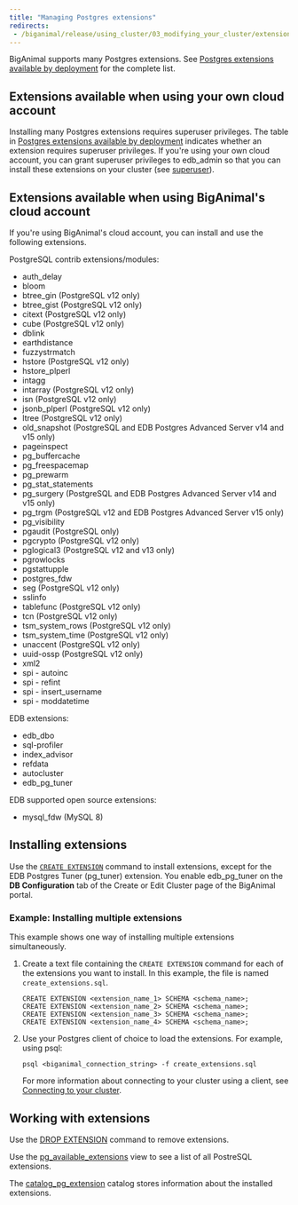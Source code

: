 ```yaml
---
title: "Managing Postgres extensions"
redirects: 
 - /biganimal/release/using_cluster/03_modifying_your_cluster/extensions
---
```


BigAnimal supports many Postgres extensions. See [Postgres extensions available by deployment](/pg_extensions/) for the complete list.

## Extensions available when using your own cloud account
Installing many Postgres extensions requires superuser privileges. The table in [Postgres extensions available by deployment](/pg_extensions/) indicates whether an extension requires superuser privileges. If you're using your own cloud account, you can grant superuser privileges to edb_admin so that you can install these extensions on your cluster (see [superuser](/biganimal/latest/using_cluster/01_postgres_access/#superuser)). 

## Extensions available when using BigAnimal's cloud account
If you're using BigAnimal's cloud account, you can install and use the following extensions. 

PostgreSQL contrib extensions/modules:
- auth_delay
- bloom
- btree_gin (PostgreSQL v12 only)
- btree_gist (PostgreSQL v12 only)
- citext (PostgreSQL v12 only)
- cube (PostgreSQL v12 only)
- dblink
- earthdistance
- fuzzystrmatch
- hstore (PostgreSQL v12 only)
- hstore_plperl
- intagg
- intarray (PostgreSQL v12 only)
- isn (PostgreSQL v12 only)
- jsonb_plperl (PostgreSQL v12 only)
- ltree (PostgreSQL v12 only)
- old_snapshot (PostgreSQL and EDB Postgres Advanced Server v14 and v15 only)
- pageinspect
- pg_buffercache
- pg_freespacemap
- pg_prewarm
- pg_stat_statements
- pg_surgery (PostgreSQL and EDB Postgres Advanced Server v14 and v15 only)
- pg_trgm (PostgreSQL v12 and EDB Postgres Advanced Server v15 only)
- pg_visibility
- pgaudit (PostgreSQL only)
- pgcrypto (PostgreSQL v12 only)
- pglogical3 (PostgreSQL v12 and v13 only)
- pgrowlocks
- pgstattupple
- postgres_fdw
- seg (PostgreSQL v12 only)
- sslinfo
- tablefunc (PostgreSQL v12 only)
- tcn (PostgreSQL v12 only)
- tsm_system_rows (PostgreSQL v12 only)
- tsm_system_time (PostgreSQL v12 only)
- unaccent (PostgreSQL v12 only)
- uuid-ossp (PostgreSQL v12 only)
- xml2
- spi - autoinc
- spi - refint
- spi - insert_username
- spi - moddatetime

EDB extensions:
- edb_dbo
- sql-profiler
- index_advisor
- refdata
- autocluster
- edb_pg_tuner

EDB supported open source extensions:
- mysql_fdw (MySQL 8)


## Installing extensions

Use the [`CREATE EXTENSION`](https://www.postgresql.org/docs/current/sql-createextension.html) command to install extensions, except for the EDB Postgres Tuner (pg_tuner) extension. You enable edb_pg_tuner on the **DB Configuration** tab of the Create or Edit Cluster page of the BigAnimal portal.


### Example: Installing multiple extensions

This example shows one way of installing multiple extensions simultaneously.

1. Create a text file containing the `CREATE EXTENSION` command for each of the extensions you want to install. In this example, the file is named `create_extensions.sql`.

   ```text
   CREATE EXTENSION <extension_name_1> SCHEMA <schema_name>;
   CREATE EXTENSION <extension_name_2> SCHEMA <schema_name>;
   CREATE EXTENSION <extension_name_3> SCHEMA <schema_name>;
   CREATE EXTENSION <extension_name_4> SCHEMA <schema_name>;
   ```

1. Use your Postgres client of choice to load the extensions. For example, using psql:

   ```shell
   psql <biganimal_connection_string> -f create_extensions.sql
   ```
   For more information about connecting to your cluster using a client, see [Connecting to your cluster](/biganimal/latest/using_cluster/02_connecting_your_cluster/).

## Working with extensions

Use the [DROP EXTENSION](https://www.postgresql.org/docs/current/sql-dropextension.html) command to remove extensions. 

Use the [pg_available_extensions](https://www.postgresql.org/docs/current/view-pg-available-extensions.html) view to see a list of all PostreSQL extensions.

The [catalog_pg_extension](https://www.postgresql.org/docs/current/catalog-pg-extension.html) catalog stores information about the installed extensions. 